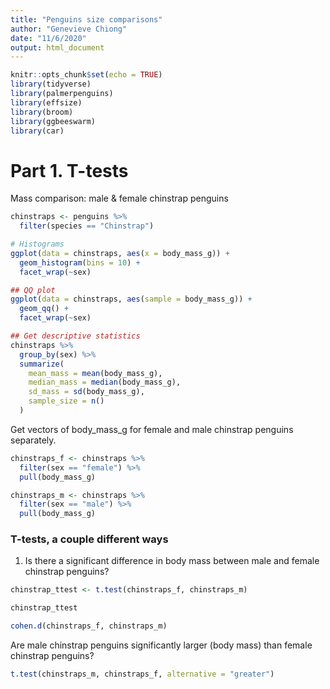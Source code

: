 ```yaml
---
title: "Penguins size comparisons"
author: "Genevieve Chiong"
date: "11/6/2020"
output: html_document
---
```


```r
knitr::opts_chunk$set(echo = TRUE)
library(tidyverse)
library(palmerpenguins)
library(effsize)
library(broom)
library(ggbeeswarm)
library(car)
```


# Part 1. T-tests

Mass comparison: male & female chinstrap penguins 

```r
chinstraps <- penguins %>% 
  filter(species == "Chinstrap")

# Histograms
ggplot(data = chinstraps, aes(x = body_mass_g)) +
  geom_histogram(bins = 10) + 
  facet_wrap(~sex)

## QQ plot 
ggplot(data = chinstraps, aes(sample = body_mass_g)) + 
  geom_qq() +
  facet_wrap(~sex)

## Get descriptive statistics 
chinstraps %>% 
  group_by(sex) %>% 
  summarize(
    mean_mass = mean(body_mass_g),
    median_mass = median(body_mass_g),
    sd_mass = sd(body_mass_g), 
    sample_size = n()
  )

```

Get vectors of body_mass_g for female and male chinstrap penguins separately.

```r
chinstraps_f <- chinstraps %>% 
  filter(sex == "female") %>% 
  pull(body_mass_g)

chinstraps_m <- chinstraps %>% 
  filter(sex == "male") %>% 
  pull(body_mass_g)
```

### T-tests, a couple different ways 

1. Is there a significant difference in body mass between male and female chinstrap penguins? 

```r
chinstrap_ttest <- t.test(chinstraps_f, chinstraps_m)

chinstrap_ttest

cohen.d(chinstraps_f, chinstraps_m)

```

Are male chinstrap penguins significantly larger (body mass) than female chinstrap penguins? 

```r
t.test(chinstraps_m, chinstraps_f, alternative = "greater")
```













